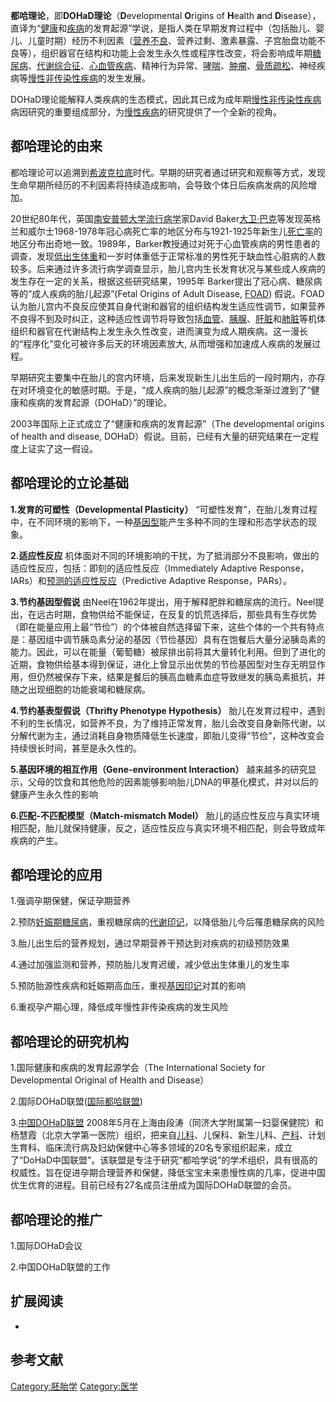 {{multiple issues|
{{copyedit|time=2013-06-07T09:17:23+00:00}}
{{expand|time=2013-06-07T09:17:23+00:00}}
{{non-free|time=2013-06-07T09:17:23+00:00}}
{{onesource|time=2013-06-07T09:17:23+00:00}}
}}
'''都哈理论'''，即'''DOHaD理论'''（'''D'''evelopmental '''O'''rigins of '''H'''ealth '''a'''nd '''D'''isease），直译为“[[健康|健康]]和[[疾病|疾病]]的发育起源”学说，是指人类在早期发育过程中（包括胎儿、婴儿、儿童时期）经历不利因素（[[营养不良|营养不良]]、营养过剩、激素暴露、子宫胎盘功能不良等），组织器官在结构和功能上会发生永久性或程序性改变，将会影响成年期[[糖尿病|糖尿病]]、[[代谢综合征|代谢综合征]]、[[心血管疾病|心血管疾病]]、精神行为异常、[[哮喘|哮喘]]、[[肿瘤|肿瘤]]、[[骨质疏松|骨质疏松]]、神经疾病等[[慢性非传染性疾病|慢性非传染性疾病]]的发生发展。

DOHaD理论能解释人类疾病的生态模式，因此其已成为成年期[[慢性非传染性疾病|慢性非传染性疾病]]病因研究的重要组成部分，为[[慢性病|慢性疾病]]的研究提供了一个全新的视角。

== 都哈理论的由来 ==
都哈理论可以追溯到[[希波克拉底|希波克拉底]]时代。早期的研究者通过研究和观察等方式，发现生命早期所经历的不利因素将持续造成影响，会导致个体日后疾病发病的风险增加。

20世纪80年代，英国[[南安普顿大学|南安普顿大学]][[流行病学|流行病学]]家David Baker[[大卫·巴克|大卫·巴克]]等发现英格兰和威尔士1968-1978年冠心病死亡率的地区分布与1921-1925年新生儿[[死亡率|死亡率]]的地区分布出奇地一致。1989年，Barker教授通过对死于心血管疾病的男性患者的调查，发现[[低出生体重儿|低出生体重]]和一岁时体重低于正常标准的男性死于缺血性心脏病的人数较多。后来通过许多流行病学调查显示，胎儿宫内生长发育状况与某些成人疾病的发生存在一定的关系，根据这些研究结果，1995年 Barker提出了冠心病、糖尿病等的“成人疾病的胎儿起源”(Fetal Origins of Adult Disease, [[FOAD|FOAD]]) 假说。FOAD认为胎儿宫内不良反应使其自身代谢和器官的组织结构发生适应性调节，如果营养不良得不到及时纠正，这种适应性调节将导致包括[[血管|血管]]、[[胰腺|胰腺]]、[[肝脏|肝脏]]和[[肺脏|肺脏]]等机体组织和器官在代谢结构上发生永久性改变，进而演变为成人期疾病。这一漫长的“程序化”变化可被许多后天的环境因素放大, 从而增强和加速成人疾病的发展过程。

早期研究主要集中在胎儿的宫内环境，后来发现新生儿出生后的一段时期内，亦存在对环境变化的敏感时期。于是，“成人疾病的胎儿起源”的概念渐渐过渡到了“健康和疾病的发育起源（DOHaD）”的理论。

2003年国际上正式成立了“健康和疾病的发育起源”（The developmental origins of health and disease, DOHaD）假说。目前，已经有大量的研究结果在一定程度上证实了这一假设。

== 都哈理论的立论基础 ==
'''1.发育的可塑性（Developmental Plasticity）''' “可塑性发育”，在胎儿发育过程中，在不同环境的影响下，一种[[基因型|基因型]]能产生多种不同的生理和形态学状态的现象。

'''2.适应性反应'''  机体面对不同的环境影响的干扰，为了抵消部分不良影响，做出的适应性反应，包括：即刻的适应性反应（Immediately Adaptive Response，IARs）和[[预知适应性反应|预测的适应性反应]]（Predictive Adaptive Response，PARs）。

'''3.节约基因型假说'''  由Neel在1962年提出，用于解释肥胖和糖尿病的流行。Neel提出，在远古时期，食物供给不能保证，在反复的饥荒选择后，那些具有生存优势（即在能量应用上最“节俭”）的个体被自然选择留下来，这些个体的一个共有特点是：基因组中调节胰岛素分泌的基因（节俭基因）具有在饱餐后大量分泌胰岛素的能力。因此，可以在能量（葡萄糖）被尿排出前将其大量转化利用。但到了进化的近期，食物供给基本得到保证，进化上曾显示出优势的节俭基因型对生存无明显作用，但仍然被保存下来，结果是餐后的胰高血糖素血症导致继发的胰岛素抵抗，并随之出现细胞的功能衰竭和糖尿病。

'''4.节约基表型假说（Thrifty Phenotype Hypothesis）'''  胎儿在发育过程中，遇到不利的生长情况，如营养不良，为了维持正常发育，胎儿会改变自身新陈代谢，以分解代谢为主，通过消耗自身物质降低生长速度，即胎儿变得“节俭”，这种改变会持续很长时间，甚至是永久性的。

'''5.基因环境的相互作用（Gene-environment Interaction）'''  越来越多的研究显示，父母的饮食和其他危险的因素能够影响胎儿DNA的甲基化模式，并对以后的健康产生永久性的影响

'''6.匹配-不匹配模型（Match-mismatch Model）'''  胎儿的适应性反应与真实环境相匹配，胎儿就保持健康，反之，适应性反应与真实环境不相匹配，则会导致成年疾病的产生。

== 都哈理论的应用 ==
1.强调孕期保健，保证孕期营养

2.预防[[妊娠期糖尿病|妊娠期糖尿病]]，重视糖尿病的[[代谢印记|代谢印记]]，以降低胎儿今后罹患糖尿病的风险

3.胎儿出生后的营养规划，通过早期营养干预达到对疾病的初级预防效果

4.通过加强监测和营养，预防胎儿发育迟缓，减少低出生体重儿的发生率

5.预防胎源性疾病和妊娠期高血压，重视[[基因銘印|基因印记]]对其的影响

6.重视孕产期心理，降低成年慢性非传染疾病的发生风险

== 都哈理论的研究机构 ==
1.国际健康和疾病的发育起源学会（The International Society for Developmental Original of Health and Disease）

2.国际DOHaD联盟([[国际都哈联盟|国际都哈联盟]])

3.[[中国DOHaD联盟|中国DOHaD联盟]]
2008年5月在上海由段涛（同济大学附属第一妇婴保健院）和杨慧霞（北京大学第一医院）组织，把来自[[儿科|儿科]]、儿保科、新生儿科、[[产科|产科]]、计划生育科、临床流行病及妇幼保健中心等多领域的20名专家组织起来，成立了“DoHaD中国联盟”。该联盟是专注于研究“都哈学说”的学术组织，具有很高的权威性。旨在促进孕期合理营养和保健，降低宝宝未来患慢性病的几率，促进中国优生优育的进程。目前已经有27名成员注册成为国际DOHaD联盟的会员。

== 都哈理论的推广 ==
1.国际DOHaD会议

2.中国DOHaD联盟的工作
== 扩展阅读 ==

*{{tsl|en|Thrifty phenotype|}}

== 参考文献 ==

{{cite book | title=健康与疾病的发育起源:DOHaD在中国 | publisher=人民卫生出版社 | author=杨慧霞 段涛 | year=2013 | location=北京 | pages=1-17 | isbn=9787117168090}}

{{cite book | title=Developmental Origins of Health and Disease | publisher=New England Journal of Medicine | author=Matthew W. Gillman, M.D. | year=october 27，2005 | pages=1848-1850 }}

[[Category:胚胎学|Category:胚胎学]]
[[Category:医学|Category:医学]]